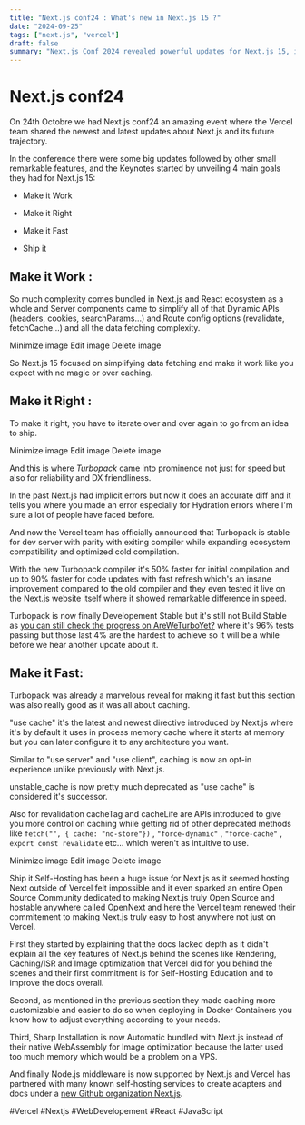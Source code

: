 ```yaml
---
title: "Next.js conf24 : What's new in Next.js 15 ?"
date: "2024-09-25"
tags: ["next.js", "vercel"]
draft: false
summary: "Next.js Conf 2024 revealed powerful updates for Next.js 15, including simplified data handling, the high-speed Turbopack, advanced caching, and enhanced self-hosting options, setting a new standard for performance and developer experience."
---
```


# Next.js conf24

On 24th Octobre we had Next.js conf24 an amazing event where the Vercel team shared the newest and latest updates about Next.js and its future trajectory.

In the conference there were some big updates followed by other small remarkable features, and the Keynotes started by unveiling 4 main goals they had for Next.js 15:

- Make it Work

- Make it Right

- Make it Fast

- Ship it

## Make it Work :

So much complexity comes bundled in Next.js and React ecosystem as a whole and Server components came to simplify all of that Dynamic APIs (headers, cookies, searchParams...) and Route config options (revalidate, fetchCache...) and all the data fetching complexity.

Minimize image
Edit image
Delete image

So Next.js 15 focused on simplifying data fetching and make it work like you expect with no magic or over caching.

## Make it Right :

To make it right, you have to iterate over and over again to go from an idea to ship.

Minimize image
Edit image
Delete image

And this is where _Turbopack_ came into prominence not just for speed but also for reliability and DX friendliness.

In the past Next.js had implicit errors but now it does an accurate diff and it tells you where you made an error especially for Hydration errors where I'm sure a lot of people have faced before.

And now the Vercel team has officially announced that Turbopack is stable for dev server with parity with exiting compiler while expanding ecosystem compatibility and optimized cold compilation.

With the new Turbopack compiler it's 50% faster for initial compilation and up to 90% faster for code updates with fast refresh which's an insane improvement compared to the old compiler and they even tested it live on the Next.js website itself where it showed remarkable difference in speed.

Turbopack is now finally Developement Stable but it's still not Build Stable as [you can still check the progress on AreWeTurboYet?](https://areweturboyet.com/) where it's 96% tests passing but those last 4% are the hardest to achieve so it will be a while before we hear another update about it.

## Make it Fast:

Turbopack was already a marvelous reveal for making it fast but this section was also really good as it was all about caching.

"use cache" it's the latest and newest directive introduced by Next.js where it's by default it uses in process memory cache where it starts at memory but you can later configure it to any architecture you want.

Similar to "use server" and "use client", caching is now an opt-in experience unlike previously with Next.js.

unstable_cache is now pretty much deprecated as "use cache" is considered it's successor.

Also for revalidation cacheTag and cacheLife are APIs introduced to give you more control on caching while getting rid of other deprecated methods like `fetch("", { cache: "no-store"})` , `"force-dynamic"` , `"force-cache"` , `export const revalidate` etc... which weren't as intuitive to use.

Minimize image
Edit image
Delete image

Ship it
Self-Hosting has been a huge issue for Next.js as it seemed hosting Next outside of Vercel felt impossible and it even sparked an entire Open Source Community dedicated to making Next.js truly Open Source and hostable anywhere called OpenNext and here the Vercel team renewed their commitement to making Next.js truly easy to host anywhere not just on Vercel.

First they started by explaining that the docs lacked depth as it didn't explain all the key features of Next.js behind the scenes like Rendering, Caching/ISR and Image optimization that Vercel did for you behind the scenes and their first commitment is for Self-Hosting Education and to improve the docs overall.

Second, as mentioned in the previous section they made caching more customizable and easier to do so when deploying in Docker Containers you know how to adjust everything according to your needs.

Third, Sharp Installation is now Automatic bundled with Next.js instead of their native WebAssembly for Image optimization because the latter used too much memory which would be a problem on a VPS.

And finally Node.js middleware is now supported by Next.js and Vercel has partnered with many known self-hosting services to create adapters and docs under a [new Github organization Next.js](https://github.com/orgs/nextjs/repositories).

#Vercel #Nextjs #WebDevelopement #React #JavaScript
